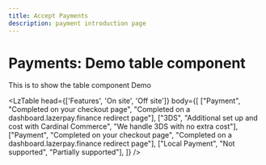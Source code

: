 ```yaml
---
title: Accept Payments
description: payment introduction page
---
```


# Payments: Demo table component

This is to show the table component Demo
<Divider className='max-w-100 mb-4' />

<LzTable 
    head={['Features', 'On site', 'Off site']}
    body={[
        ["Payment", "Completed on your checkout page", "Completed on a dashboard.lazerpay.finance redirect page"],
        ["3DS", "Additional set up and cost with Cardinal Commerce", "We handle 3DS with no extra cost"],
        ["Payment", "Completed on your checkout page", "Completed on a dashboard.lazerpay.finance redirect page"],
        ["Local Payment", "Not supported", "Partially supported"],
    ]} 
/>